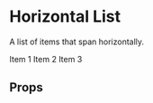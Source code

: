 
<Meta title="2. Objects|Horizontal List" component={HorizontalList} />

# Horizontal List

A list of items that span horizontally.

<Preview>
    <Story name="Default">
        <Theme>
            <HorizontalList>
                <Box as="li" mr={1}>
                    Item 1
                </Box>
                <Box as="li" mr={1}>
                    Item 2
                </Box>
                <Box as="li" mr={1}>
                    Item 3
                </Box>
            </HorizontalList>
        </Theme>
    </Story>
</Preview>

## Props

<Props of={HorizontalList} />
